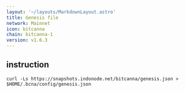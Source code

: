 ```yaml
---
layout: '~/layouts/MarkdownLayout.astro'
title: Genesis file
network: Mainnet
icon: bitcanna
chain: bitcanna-1
version: v1.6.3
---
```

## instruction

```
curl -Ls https://snapshots.indonode.net/bitcanna/genesis.json > $HOME/.bcna/config/genesis.json
```